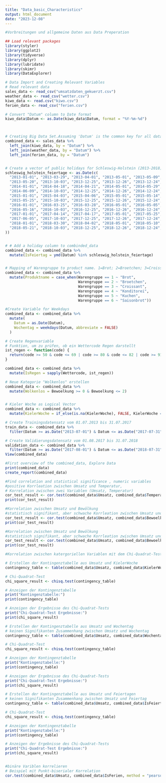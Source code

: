```yaml
---
title: "Data_basic_Characteristics"
output: html_document
date: "2023-12-08"
---
```


```r
#Vorbreitungen und allgemeine Daten aus Data Preperation

## Load relevant packages
library(styler)
library(ggplot2)
library(tidyverse)
library(dplyr)
library(lubridate)
library(skimr)
library(DataExplorer)

# Data Import and Creating Relevant Variables
# Read relevant data
sales_data <- read_csv("umsatzdaten_gekuerzt.csv")
weather_data <- read_csv("wetter.csv")
kiwo_data <- read.csv("kiwo.csv")
ferien_data <- read_csv("ferien.csv")

# Convert "Datum" column to Date format
kiwo_data$Datum <- as.Date(kiwo_data$Datum, format = "%Y-%m-%d")



# Creating Big Data Set.Assuming 'Datum' is the common key for all datasets
combined_data <- sales_data %>%
  left_join(kiwo_data, by = "Datum") %>%
  left_join(weather_data, by = "Datum") %>%
  left_join(ferien_data, by = "Datum")


# Create a vector of public holidays for Schleswig-Holstein (2013-2018), including Dec 24th and Dec 31st
schleswig_holstein_feiertage <- as.Date(c(
  "2013-01-01", "2013-03-29", "2013-04-01", "2013-05-01", "2013-05-09",
  "2013-05-20", "2013-10-03", "2013-12-25", "2013-12-26", "2013-12-24", "2013-12-31",
  "2014-01-01", "2014-04-18", "2014-04-21", "2014-05-01", "2014-05-29",
  "2014-06-09", "2014-10-03", "2014-12-25", "2014-12-26", "2014-12-24", "2014-12-31",
  "2015-01-01", "2015-04-03", "2015-04-06", "2015-05-01", "2015-05-14",
  "2015-05-25", "2015-10-03", "2015-12-25", "2015-12-26", "2015-12-24", "2015-12-31",
  "2016-01-01", "2016-03-25", "2016-03-28", "2016-05-01", "2016-05-05",
  "2016-05-16", "2016-10-03", "2016-12-25", "2016-12-26", "2016-12-24", "2016-12-31",
  "2017-01-01", "2017-04-14", "2017-04-17", "2017-05-01", "2017-05-25",
  "2017-06-05", "2017-10-03", "2017-12-25", "2017-12-26", "2017-12-24", "2017-12-31",
  "2018-01-01", "2018-03-30", "2018-04-02", "2018-05-01", "2018-05-10",
  "2018-05-21", "2018-10-03", "2018-12-25", "2018-12-26", "2018-12-24", "2018-12-31"
))


# # Add a holiday column to combinded_data
combined_data <- combined_data %>%
  mutate(IsFeiertag = ymd(Datum) %in% schleswig_holstein_feiertage)


# Mapping of Warengruppe to product name. 1=Brot; 2=Broetchen; 3=Croissant;4=Konditorei;5=Kuchen;6=Saisonbrot.
combined_data <- combined_data %>%
  mutate(Produktname = case_when(Warengruppe == 1 ~ "Brot",
                                 Warengruppe == 2 ~ "Broetchen",
                                 Warengruppe == 3 ~ "Croissant",
                                 Warengruppe == 4 ~ "Konditorei",
                                 Warengruppe == 5 ~ "Kuchen",
                                 Warengruppe == 6 ~ "Saisonbrot"))

#Create Variable for Weekdays
combined_data <- combined_data %>%
  mutate(
    Datum = as.Date(Datum),
    Wochentag = weekdays(Datum, abbreviate = FALSE)
  )

# Create Regenvariable
# Funktion, um zu prüfen, ob ein Wettercode Regen darstellt
ist_regen <- function(code) {
  return(code >= 50 & code <= 69 | code >= 80 & code <= 82 | code >= 91 & code <= 92 | code %in% c(95, 97))
}

combined_data <- combined_data %>%
  mutate(IsRegen = sapply(Wettercode, ist_regen))

# Neue Kategorie "Wolkenlos" erstellen
combined_data <- combined_data %>%
  mutate(Wolkenlos = Bewoelkung >= 0 & Bewoelkung <= 2)


# Kieler Woche as Logical Vector
combined_data <- combined_data %>%
  mutate(KielerWoche = if_else(is.na(KielerWoche), FALSE, KielerWoche == 1))

# Create Trainingsdatensatz vom 01.07.2013 bis 31.07.2017
train_data <- combined_data %>%
  filter(Datum >= as.Date("2013-07-01") & Datum <= as.Date("2017-07-31"))

# Create Validierungsdatensatz vom 01.08.2017 bis 31.07.2018
validation_data <- combined_data %>%
  filter(Datum >= as.Date("2017-08-01") & Datum <= as.Date("2018-07-31"))
View(combined_data)
```
```r
#First overview of the combined_data, Explore Data 
print(combined_data)
create_report(combined_data)
```
```r
#Find correlation and statistical significance , numeric variables 
#positive Korrleation zwischen Umsatz und Temperatur, 
# Korrelation zwischen zwei Variablen (Umsatz, Temperatur)
cor_test_result <- cor.test(combined_data$Umsatz, combined_data$Temperatur)
print(cor_test_result)

#Korrelation zwischen Umsatz und Bewölkung
#statistisch signifikant, aber schwache Korrleation zwischen Umsatz und Bewölkung
cor_test_result <- cor.test(combined_data$Umsatz, combined_data$Bewoelkung)
print(cor_test_result)

#Korrelation zwischen Umsatz und Bewölkung
#statistisch signifikant, aber schwache Korrleation zwischen Umsatz und Bewölkung
cor_test_result <- cor.test(combined_data$Umsatz, combined_data$Bewoelkung)
print(cor_test_result)
```

```r
#Korrelation zwischen katergoriellen Variablen mit dem Chi-Quadrat-Test

# Erstellen der Kontingenztabelle aus Umsatz und KielerWoche
contingency_table <- table(combined_data$Umsatz, combined_data$KielerWoche)

# Chi-Quadrat-Test
chi_square_result <- chisq.test(contingency_table)

# Anzeigen der Kontingenztabelle
print("Kontingenztabelle:")
print(contingency_table)

# Anzeigen der Ergebnisse des Chi-Quadrat-Tests
print("Chi-Quadrat-Test Ergebnisse:")
print(chi_square_result)

# Erstellen der Kontingenztabelle aus Umsatz und Wochentag
# keinen Signifikanten Zusammenhang zwischen Umsatz und Wochentag
contingency_table <- table(combined_data$Umsatz, combined_data$Wochentag)

# Chi-Quadrat-Test
chi_square_result <- chisq.test(contingency_table)

# Anzeigen der Kontingenztabelle
print("Kontingenztabelle:")
print(contingency_table)

# Anzeigen der Ergebnisse des Chi-Quadrat-Tests
print("Chi-Quadrat-Test Ergebnisse:")
print(chi_square_result)

# Erstellen der Kontingenztabelle aus Umsatz und Feiertagen
# keinen Signifikanten Zusammenhang zwischen Umsatz und Feiertag
contingency_table <- table(combined_data$Umsatz, combined_data$IsFeiertag)

# Chi-Quadrat-Test
chi_square_result <- chisq.test(contingency_table)

# Anzeigen der Kontingenztabelle
print("Kontingenztabelle:")
print(contingency_table)

# Anzeigen der Ergebnisse des Chi-Quadrat-Tests
print("Chi-Quadrat-Test Ergebnisse:")
print(chi_square_result)


#binäre Variblen korrelieren
# Beispiel mit Punkt-biserialer Korrelation
cor.test(combined_data$Umsatz, combined_data$IsFerien, method = "pearson")

```
